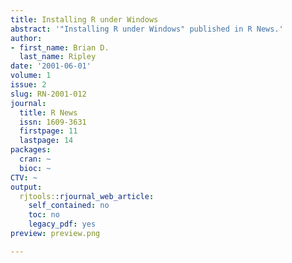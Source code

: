 ```yaml
---
title: Installing R under Windows
abstract: '"Installing R under Windows" published in R News.'
author:
- first_name: Brian D.
  last_name: Ripley
date: '2001-06-01'
volume: 1
issue: 2
slug: RN-2001-012
journal:
  title: R News
  issn: 1609-3631
  firstpage: 11
  lastpage: 14
packages:
  cran: ~
  bioc: ~
CTV: ~
output:
  rjtools::rjournal_web_article:
    self_contained: no
    toc: no
    legacy_pdf: yes
preview: preview.png

---
```

